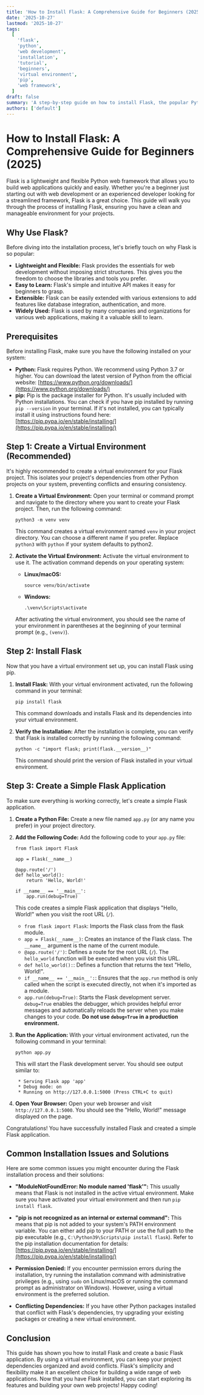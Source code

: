 ```yaml
---
title: 'How to Install Flask: A Comprehensive Guide for Beginners (2025)'
date: '2025-10-27'
lastmod: '2025-10-27'
tags:
  [
    'flask',
    'python',
    'web development',
    'installation',
    'tutorial',
    'beginners',
    'virtual environment',
    'pip',
    'web framework',
  ]
draft: false
summary: 'A step-by-step guide on how to install Flask, the popular Python web framework, covering virtual environments, pip package manager, and common installation issues. Learn how to get started with Flask in 2025.'
authors: ['default']
---
```


# How to Install Flask: A Comprehensive Guide for Beginners (2025)

Flask is a lightweight and flexible Python web framework that allows you to build web applications quickly and easily. Whether you're a beginner just starting out with web development or an experienced developer looking for a streamlined framework, Flask is a great choice. This guide will walk you through the process of installing Flask, ensuring you have a clean and manageable environment for your projects.

## Why Use Flask?

Before diving into the installation process, let's briefly touch on why Flask is so popular:

- **Lightweight and Flexible:** Flask provides the essentials for web development without imposing strict structures. This gives you the freedom to choose the libraries and tools you prefer.
- **Easy to Learn:** Flask's simple and intuitive API makes it easy for beginners to grasp.
- **Extensible:** Flask can be easily extended with various extensions to add features like database integration, authentication, and more.
- **Widely Used:** Flask is used by many companies and organizations for various web applications, making it a valuable skill to learn.

## Prerequisites

Before installing Flask, make sure you have the following installed on your system:

- **Python:** Flask requires Python. We recommend using Python 3.7 or higher. You can download the latest version of Python from the official website: [https://www.python.org/downloads/](https://www.python.org/downloads/)
- **pip:** Pip is the package installer for Python. It's usually included with Python installations. You can check if you have pip installed by running `pip --version` in your terminal. If it's not installed, you can typically install it using instructions found here: [https://pip.pypa.io/en/stable/installing/](https://pip.pypa.io/en/stable/installing/)

## Step 1: Create a Virtual Environment (Recommended)

It's highly recommended to create a virtual environment for your Flask project. This isolates your project's dependencies from other Python projects on your system, preventing conflicts and ensuring consistency.

1.  **Create a Virtual Environment:** Open your terminal or command prompt and navigate to the directory where you want to create your Flask project. Then, run the following command:

    ```plaintext
    python3 -m venv venv
    ```

    This command creates a virtual environment named `venv` in your project directory. You can choose a different name if you prefer. Replace `python3` with `python` if your system defaults to python2.

2.  **Activate the Virtual Environment:** Activate the virtual environment to use it. The activation command depends on your operating system:

    - **Linux/macOS:**

      ```plaintext
      source venv/bin/activate
      ```

    - **Windows:**

      ```plaintext
      .\venv\Scripts\activate
      ```

    After activating the virtual environment, you should see the name of your environment in parentheses at the beginning of your terminal prompt (e.g., `(venv)`).

## Step 2: Install Flask

Now that you have a virtual environment set up, you can install Flask using pip.

1.  **Install Flask:** With your virtual environment activated, run the following command in your terminal:

    ```plaintext
    pip install flask
    ```

    This command downloads and installs Flask and its dependencies into your virtual environment.

2.  **Verify the Installation:** After the installation is complete, you can verify that Flask is installed correctly by running the following command:

    ```plaintext
    python -c "import flask; print(flask.__version__)"
    ```

    This command should print the version of Flask installed in your virtual environment.

## Step 3: Create a Simple Flask Application

To make sure everything is working correctly, let's create a simple Flask application.

1.  **Create a Python File:** Create a new file named `app.py` (or any name you prefer) in your project directory.

2.  **Add the Following Code:** Add the following code to your `app.py` file:

    ```plaintext
    from flask import Flask

    app = Flask(__name__)

    @app.route('/')
    def hello_world():
        return 'Hello, World!'

    if __name__ == '__main__':
        app.run(debug=True)
    ```

    This code creates a simple Flask application that displays "Hello, World!" when you visit the root URL (`/`).

    - `from flask import Flask`: Imports the Flask class from the flask module.
    - `app = Flask(__name__)`: Creates an instance of the Flask class. The `__name__` argument is the name of the current module.
    - `@app.route('/')`: Defines a route for the root URL (`/`). The `hello_world` function will be executed when you visit this URL.
    - `def hello_world():`: Defines a function that returns the text "Hello, World!".
    - `if __name__ == '__main__':`: Ensures that the `app.run` method is only called when the script is executed directly, not when it's imported as a module.
    - `app.run(debug=True)`: Starts the Flask development server. `debug=True` enables the debugger, which provides helpful error messages and automatically reloads the server when you make changes to your code. **Do not use `debug=True` in a production environment.**

3.  **Run the Application:** With your virtual environment activated, run the following command in your terminal:

    ```plaintext
    python app.py
    ```

    This will start the Flask development server. You should see output similar to:

    ```
     * Serving Flask app 'app'
     * Debug mode: on
     * Running on http://127.0.0.1:5000 (Press CTRL+C to quit)
    ```

4.  **Open Your Browser:** Open your web browser and visit `http://127.0.0.1:5000`. You should see the "Hello, World!" message displayed on the page.

Congratulations! You have successfully installed Flask and created a simple Flask application.

## Common Installation Issues and Solutions

Here are some common issues you might encounter during the Flask installation process and their solutions:

- **"ModuleNotFoundError: No module named 'flask'":** This usually means that Flask is not installed in the active virtual environment. Make sure you have activated your virtual environment and then run `pip install flask`.

- **"pip is not recognized as an internal or external command":** This means that pip is not added to your system's PATH environment variable. You can either add pip to your PATH or use the full path to the pip executable (e.g., `C:\Python39\Scripts\pip install flask`). Refer to the pip installation documentation for details: [https://pip.pypa.io/en/stable/installing/](https://pip.pypa.io/en/stable/installing/)

- **Permission Denied:** If you encounter permission errors during the installation, try running the installation command with administrative privileges (e.g., using `sudo` on Linux/macOS or running the command prompt as administrator on Windows). However, using a virtual environment is the preferred solution.

- **Conflicting Dependencies:** If you have other Python packages installed that conflict with Flask's dependencies, try upgrading your existing packages or creating a new virtual environment.

## Conclusion

This guide has shown you how to install Flask and create a basic Flask application. By using a virtual environment, you can keep your project dependencies organized and avoid conflicts. Flask's simplicity and flexibility make it an excellent choice for building a wide range of web applications. Now that you have Flask installed, you can start exploring its features and building your own web projects! Happy coding!
